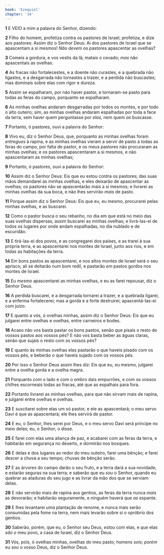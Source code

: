 ```yaml
---
book: 'Ezequiel'
chapter: '34'
---
```


**1** E VEIO a mim a palavra do Senhor, dizendo:

**2** Filho do homem, profetiza contra os pastores de Israel; profetiza, e dize aos pastores: Assim diz o Senhor Deus: Ai dos pastores de Israel que se apascentam a si mesmos! _Não devem_ os pastores apascentar as ovelhas?

**3** Comeis a gordura, e vos vestis da lã; matais o cevado; _mas_ não apascentais as ovelhas.

**4** As fracas não fortalecestes, e a doente não curastes, e a quebrada não ligastes, e a desgarrada não tornastes a trazer, e a perdida não buscastes; mas dominais sobre elas com rigor e dureza.

**5** Assim se espalharam, por não haver pastor, e tornaram-se pasto para todas as feras do campo, porquanto se espalharam.

**6** As minhas ovelhas andaram desgarradas por todos os montes, e por todo o alto outeiro; sim, as minhas ovelhas andaram espalhadas por toda a face da terra, sem haver quem perguntasse por _elas,_ nem quem _as_ buscasse.

**7** Portanto, ó pastores, ouvi a palavra do Senhor:

**8** Vivo eu, diz o Senhor Deus, que, porquanto as minhas ovelhas foram _entregues_ à rapina, e as minhas ovelhas vieram a servir de pasto a todas as feras do campo, por falta de pastor, e os meus pastores não procuraram as minhas ovelhas; e os pastores apascentaram a si mesmos, e não apascentaram as minhas ovelhas;

**9** Portanto, ó pastores, ouvi a palavra do Senhor:

**10** Assim diz o Senhor Deus: Eis que eu estou contra os pastores; das suas mãos demandarei as minhas ovelhas, e eles deixarão de apascentar as ovelhas; os pastores não se apascentarão mais a si mesmos; e livrarei as minhas ovelhas da sua boca, e não lhes servirão _mais_ de pasto.

**11** Porque assim diz o Senhor Deus: Eis que eu, eu mesmo, procurarei pelas minhas ovelhas, e as buscarei.

**12** Como o pastor busca o seu rebanho, no dia em que está no meio das suas ovelhas dispersas, assim buscarei as minhas ovelhas; e livrá-las-ei de todos os lugares por onde andam espalhadas, no dia nublado e de escuridão.

**13** E tirá-las-ei dos povos, e as congregarei dos países, e as trarei à sua própria terra, e as apascentarei nos montes de Israel, junto aos rios, e em todas as habitações da terra.

**14** Em bons pastos as apascentarei, e nos altos montes de Israel será o seu aprisco; ali se deitarão num bom redil, e pastarão _em_ pastos gordos nos montes de Israel.

**15** Eu _mesmo_ apascentarei as minhas ovelhas, e eu as farei repousar, diz o Senhor Deus.

**16** A perdida buscarei, e a desgarrada tornarei a trazer, e a quebrada ligarei, e a enferma fortalecerei; mas a gorda e a forte destruirei; apascentá-las-ei com juízo.

**17** E quanto a vós, ó ovelhas minhas, assim diz o Senhor Deus: Eis que eu julgarei entre ovelhas e ovelhas, entre carneiros e bodes.

**18** Acaso não vos basta pastar os bons pastos, senão que pisais o resto de vossos pastos aos vossos pés? E não vos basta beber as águas claras, senão que sujais o resto com os vossos pés?

**19** E quanto às minhas ovelhas elas pastarão o que haveis pisado com os vossos pés, e beberão o que haveis sujado com os vossos pés.

**20** Por isso o Senhor Deus assim lhes diz: Eis que eu, eu mesmo, julgarei entre a ovelha gorda e a ovelha magra.

**21** Porquanto com o lado e com o ombro dais empurrões, e com os vossos chifres escorneais todas as fracas, até que as espalhais para fora.

**22** Portanto livrarei as minhas ovelhas, para que não sirvam mais de rapina, e julgarei entre ovelhas e ovelhas.

**23** E suscitarei sobre elas um só pastor, e ele as apascentará; o meu servo Davi é que as apascentará; ele lhes servirá de pastor.

**24** E eu, o Senhor, lhes serei por Deus, e o meu servo Davi será príncipe no meio delas; eu, o Senhor, o disse.

**25** E farei com elas uma aliança de paz, e acabarei com as feras da terra, e habitarão em segurança no deserto, e dormirão nos bosques.

**26** E delas e dos lugares ao redor do meu outeiro, farei uma bênção; e farei descer a chuva a seu tempo; chuvas de bênção serão.

**27** E as árvores do campo darão o seu fruto, e a terra dará a sua novidade, e estarão seguras na sua terra; e saberão que eu _sou_ o Senhor, quando eu quebrar as ataduras do seu jugo e as livrar da mão dos que se serviam delas.

**28** E não servirão mais de rapina aos gentios, as feras da terra nunca _mais_ as devorarão; e habitarão seguramente, e ninguém haverá que _as_ espante.

**29** E lhes levantarei _uma_ plantação de renome, e nunca mais serão consumidas pela fome na terra, nem mais levarão sobre si o opróbrio dos gentios.

**30** Saberão, porém, que eu, o Senhor seu Deus, _estou_ com elas, e _que_ elas _são_ o meu povo, a casa de Israel, diz o Senhor Deus.

**31** Vós, pois, ó ovelhas minhas, ovelhas do meu pasto; homens _sois; porém_ eu _sou_ o vosso Deus, diz o Senhor Deus.

